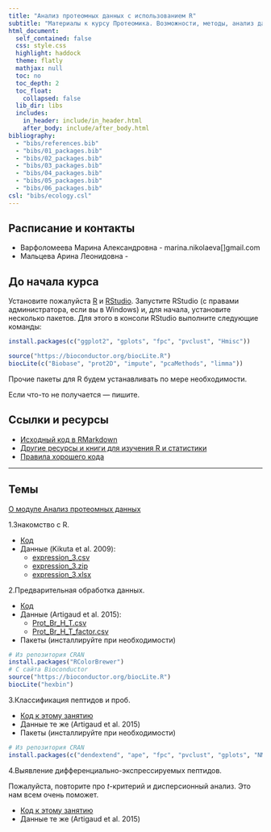 ```yaml
---
title: "Анализ протеомных данных с использованием R"
subtitle: "Материалы к курсу Протеомика. Возможности, методы, анализ данных"
html_document:
  self_contained: false
  css: style.css
  highlight: haddock
  theme: flatly
  mathjax: null
  toc: no
  toc_depth: 2
  toc_float:
    collapsed: false
  lib_dir: libs
  includes:
    in_header: include/in_header.html
    after_body: include/after_body.html
bibliography: 
  - "bibs/references.bib"
  - "bibs/01_packages.bib"
  - "bibs/02_packages.bib"
  - "bibs/03_packages.bib"
  - "bibs/04_packages.bib"
  - "bibs/05_packages.bib"
  - "bibs/06_packages.bib"
csl: "bibs/ecology.csl"
---
```


<style type="text/css">
.title {
  display: visible;
}
</style>

<div class="row">
<div class="col-sm-10">

## Расписание и контакты

- Варфоломеева Марина Александровна -  marina.nikolaeva[]gmail.com
- Мальцева Арина Леонидовна - 


## До начала курса

Установите пожалуйста [R](http://cran.r-project.org/) и [RStudio](https://www.rstudio.com/products/rstudio/download/preview/).
Запустите RStudio (с правами администратора, если вы в Windows) и, для начала, установите несколько пакетов. Для этого в консоли RStudio выполните следующие команды:

```r
install.packages(c("ggplot2", "gplots", "fpc", "pvclust", "Hmisc"))

source("https://bioconductor.org/biocLite.R")
biocLite(c("Biobase", "prot2D", "impute", "pcaMethods", "limma"))
```
Прочие пакеты для R будем устанавливать по мере необходимости.

Если что-то не получается --- пишите.

## Ссылки и ресурсы

- [Исходный код в RMarkdown](http://github.com/varmara/proteomics-course)
- [Другие ресурсы и книги для изучения R и статистики](pages/resources.html)
- [Правила хорошего кода](coding_practices.html)

---

## Темы

[О модуле Анализ протеомных данных](00_introduction.html)

1.Знакомство с R.

- [Код](https://raw.githubusercontent.com/varmara/proteomics-course/gh-pages/01_introduction_to_r.R)
- Данные (Kikuta et al. 2009):
    - [expression_3.csv](https://raw.githubusercontent.com/varmara/proteomics-course/gh-pages/data/expression_3.csv)
    - [expression_3.zip](https://raw.githubusercontent.com/varmara/proteomics-course/gh-pages/data/expression_3.zip)
    - [expression_3.xlsx](https://raw.githubusercontent.com/varmara/proteomics-course/gh-pages/data/expression_3.xlsx)

2.Предварительная обработка данных.

- [Код](https://raw.githubusercontent.com/varmara/proteomics-course/gh-pages/02_data_preprocessing.R)
- Данные (Artigaud et al. 2015):
    - [Prot_Br_H_T.csv](https://raw.githubusercontent.com/varmara/proteomics-course/gh-pages/data/Prot_Br_H_T.csv)
    - [Prot_Br_H_T_factor.csv](https://raw.githubusercontent.com/varmara/proteomics-course/gh-pages/data/Prot_Br_H_T_factor.csv)
- Пакеты (инсталлируйте при необходимости)

```r
# Из репозитория CRAN
install.packages("RColorBrewer")
# С сайта Bioconductor
source("https://bioconductor.org/biocLite.R")
biocLite("hexbin")
```

3.Классификация пептидов и проб.

- [Код к этому занятию](https://raw.githubusercontent.com/varmara/proteomics-course/gh-pages/03_classification.R)
- Данные те же (Artigaud et al. 2015)
- Пакеты (инсталлируйте при необходимости)

```r
# Из репозитория CRAN
install.packages(c("dendextend", "ape", "fpc", "pvclust", "gplots", "NMF"), dependencies = TRUE)
```

4.Выявление дифференциально-экспрессируемых пептидов.

Пожалуйста, повторите про _t_-критерий и дисперсионный анализ. Это нам всем очень поможет.

- [Код к этому занятию](https://raw.githubusercontent.com/varmara/proteomics-course/gh-pages/04_differential_expression_analysis.R)
- Данные те же (Artigaud et al. 2015)

<!-- 5.Многомерные методы (PCA).

6.Многомерные методы (PLS-DA). 
--->

</div>
</div>

